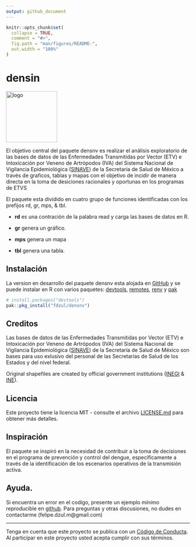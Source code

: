 ```yaml
---
output: github_document
---
```


<!-- README.md is generated from README.Rmd. Please edit that file -->

```r
knitr::opts_chunk$set(
  collapse = TRUE,
  comment = "#>",
  fig.path = "man/figures/README-",
  out.width = "100%"
)
```

# densin

<!-- badges: start -->
<!-- badges: end -->

<img align="center" src="man/figures/logo.png" alt="logo" width="140">

El objetivo central del paquete densnv es realizar el análisis exploratorio de 
las bases de datos de las Enfermedades Transmitidas por Vector (ETV) e Intoxicación por Veneno de Artrópodos (IVA) del Sistema Nacional de Vigilancia Epidemiológica ([SINAVE](https://www.sinave.gob.mx)) de la Secretaría de Salud de México a través de graficos, tablas y mapas con el objetivo de incidir de manera directa en la toma de desiciones racionales y oportunas en los programas de ETVS

El paquete esta dividido en cuatro grupo de funciones identificadas con los prefijos rd, gr, mps, & tbl.

  - **rd** es una contración de la palabra read y carga las bases de datos en R.
  
  - **gr** genera un gráfico.
  
  - **mps** genera un mapa
  
  - **tbl** genera una tabla.


## Instalación

La version en desarrollo del paquete densnv esta alojada en  [GitHub](https://github.com/) y se puede instalar en R con varios paquetes: [devtools](https://devtools.r-lib.org), [remotes](https://remotes.r-lib.org), [renv](https://rstudio.github.io/renv/articles/renv.html) y [pak](https://pak.r-lib.org)

``` r
# install.packages("devtools")
pak::pkg_install("fdzul/densnv")
```


## Creditos

Las bases de datos de las Enfermedades Transmitidas por Vector (ETV) e Intoxicación por Veneno de Artrópodos (IVA) del Sistema Nacional de Vigilancia Epidemiológica ([SINAVE](https://www.sinave.gob.mx)) de la Secretaría de Salud de México son bases para uso exlusivo del personal de las Secretarías de Salud de los Estados y del nivel federal.

Original shapefiles are created by official government institutions ([INEGI](https://www.inegi.org.mx/temas/mg) & [INE](https://pautas.ine.mx/transparencia/mapas/)).

## Licencia


Este proyecto tiene la licencia MIT - consulte el archivo [LICENSE.md](LICENSE.md) para obtener más detalles.


## Inspiración

El paquete se inspiró en la necesidad de contribuir a la toma de decisiones en el programa de prevención y control del dengue, específicamente a través de la identificación de los escenarios operativos de la transmisión activa.

## Ayuda.

Si encuentra un error en el codigo, presente un ejemplo mínimo reproducible en [github](https://github.com/fdzul/rgeomex/issues). Para preguntas y otras discusiones, no dudes en contactarme (felipe.dzul.m@gmail.com)

-----
Tenga en cuenta que este proyecto se publica con un [Código de
Conducta](https://dplyr.tidyverse.org/CODE_OF_CONDUCT). Al participar en este proyecto usted acepta cumplir con sus términos.
